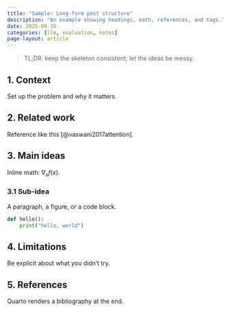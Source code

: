 ```yaml
---
title: "Sample: Long-form post structure"
description: "An example showing headings, math, references, and tags."
date: 2025-09-30
categories: [llm, evaluation, notes]
page-layout: article
---
```


> TL;DR: keep the skeleton consistent; let the ideas be messy.

## 1. Context
Set up the problem and why it matters.

## 2. Related work
Reference like this [@vaswani2017attention].

## 3. Main ideas
Inline math: $\nabla_x f(x)$.

### 3.1 Sub-idea
A paragraph, a figure, or a code block.

```python
def hello():
    print("hello, world")
```

## 4. Limitations
Be explicit about what you didn't try.

## 5. References
Quarto renders a bibliography at the end.
